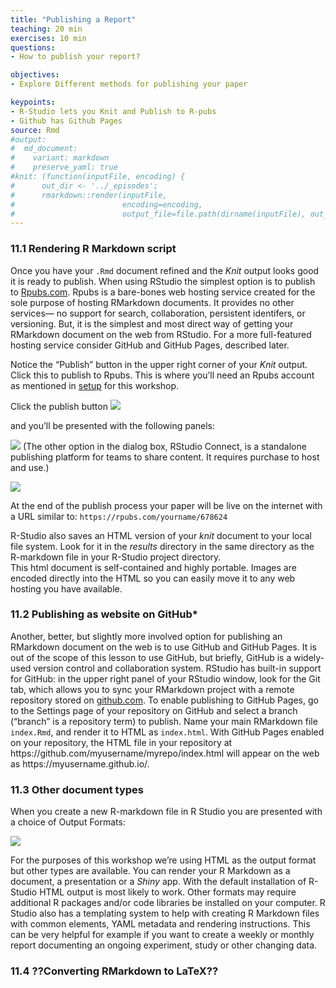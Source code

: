 ```yaml
---
title: "Publishing a Report"
teaching: 20 min
exercises: 10 min
questions:
- How to publish your report?

objectives:
- Explore Different methods for publishing your paper

keypoints:
- R-Studio lets you Knit and Publish to R-pubs
- Github has Github Pages 
source: Rmd
#output: 
#  md_document:
#    variant: markdown
#    preserve_yaml: true
#knit: (function(inputFile, encoding) { 
#      out_dir <- '../_episodes';
#      rmarkdown::render(inputFile,
#                        encoding=encoding, 
#                        output_file=file.path(dirname(inputFile), out_dir, '11-publishing-a-report.md')) })
---
```


### 11.1 Rendering R Markdown script 

Once you have your `.Rmd` document refined and the _Knit_ output looks good it is ready to publish.  When using RStudio the simplest option is to publish to [Rpubs.com](https://rpubs.com).  Rpubs is a bare-bones web hosting service created for the sole purpose of hosting RMarkdown documents.  It provides no other services--- no support for search, collaboration, persistent identifers, or versioning.  But, it is the simplest and most direct way of getting your RMarkdown document on the web from RStudio.  For a more full-featured hosting service consider GitHub and GitHub Pages, described later.

Notice the "Publish" button in the upper right corner of your _Knit_ output.  Click this to publish to Rpubs.  This is where you'll need an Rpubs account as mentioned in [setup](#FIXME) 
for this workshop.  

Click the publish button 
![](../fig/r-studio-knit-publish-button-scrnshot.png)

and you'll be presented with the following panels:

![](../fig/11-r-studio-knit-publish-to-scrnshot.png)
(The other option in the dialog box, RStudio Connect, is a standalone publishing platform for teams to share content.  It requires purchase to host and use.)

![](../fig/11-r-studio-knit-publish-confirm-scrnshot.png)

At the end of the publish process your paper will be live on the internet 
with a URL similar to: `https://rpubs.com/yourname/678624`

R-Studio also saves an HTML version of your *knit* document to your local file system.  Look for it in the *results* 
directory in the same directory as the R-markdown file in your R-Studio project directory.  
This html document is self-contained and highly portable.  Images are encoded directly into the HTML so you can easily move it to any web hosting you have available.


### 11.2 Publishing as website on GitHub*

Another, better, but slightly more involved option for publishing an RMarkdown document on the web is to use GitHub and GitHub Pages.  It is out of the scope of this lesson to use GitHub, but briefly, GitHub is a widely-used version control and collaboration system.  RStudio has built-in support for GitHub: in the upper right panel of your RStudio window, look for the Git tab, which allows you to sync your RMarkdown project with a remote repository stored on [github.com](https://github.com).  To enable publishing to GitHub Pages, go to the Settings page of your repository on GitHub and select a branch ("branch" is a repository term) to publish.  Name your main RMarkdown file `index.Rmd`, and render it to HTML as `index.html`.  With GitHub Pages enabled on your repository, the HTML file in your repository at https://github.com/myusername/myrepo/index.html will appear on the web as https://myusername.github.io/.

### 11.3 Other document types

When you create a new R-markdown file in R Studio you are presented with a choice of Output Formats:

![](../fig/11-rstudio-output-formats-scrnshot.png)

For the purposes of this workshop we're using HTML as the output format but other types are available.  You can render your R Markdown as a document, a presentation or a *Shiny* app.  With the default installation of R-Studio HTML output is most likely to work.  Other formats may require additional R packages and/or code libraries be installed on your computer.  R Studio also has a templating system to help with creating R Markdown files with common elements, YAML metadata and rendering instructions.  This can be very helpful for example if you want to create a weekly or monthly report documenting an ongoing experiment, study or other changing data.



### 11.4 ??Converting RMarkdown to LaTeX??
